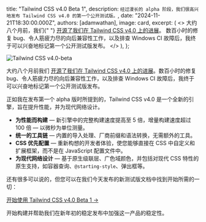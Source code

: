
  title: "Tailwind CSS v4.0 Beta 1",
  description: `经过漫长的 alpha 阶段，我们很高兴地发布 Tailwind CSS v4.0 的第一个公开测试版。`,
  date: "2024-11-21T18:30:00.000Z",
  authors: [adamwathan],
  image: card,
  excerpt: (
    <>
      大约八个月前，我们{" "}
      <a href="https://tailwindcss.com/blog/tailwindcss-v4-alpha">开源了我们在 Tailwind CSS v4.0 上的进展</a>。
      数百小时的修复 bug、令人筋疲力尽的向后兼容性工作，以及排查 Windows CI 故障后，我终于可以兴奋地标记第一个公开测试版发布。
    </>
  ),
};

<Image src={card} alt="Tailwind CSS v4.0-beta" />

大约八个月前我们 [开源了我们在 Tailwind CSS v4.0 上的进展](https://tailwindcss.com/blog/tailwindcss-v4-alpha)。数百小时的修复 bug、令人筋疲力尽的向后兼容性工作，以及排查 Windows CI 故障后，我终于可以兴奋地标记第一个公开测试版发布。

正如我在发布第一个 alpha 版时所提到的，Tailwind CSS v4.0 是一个全新的引擎，旨在提升性能，并为现代网络设计。

- **为性能而构建** — 新引擎中的完整构建速度提高至 5 倍，增量构建速度超过 100 倍 — 以微秒为单位测量。
- **统一的工具链** — 内置的导入处理、厂商前缀和语法转换，无需额外的工具。
- **CSS 优先配置** — 重新构想的开发者体验，使您能够直接在 CSS 中自定义和扩展框架，而不是在 JavaScript 配置文件中。
- **为现代网络设计** — 基于原生级联层、广色域颜色，并包括对现代 CSS 特性的原生支持，如容器查询、`@starting-style`、弹出框等。

还有很多可以说的，但您可以在我们今天发布的新测试版文档中找到开始所需的一切：

[开始使用 Tailwind CSS v4.0 Beta 1 &rarr;](/docs)

开始构建并帮助我们在新年初的稳定发布中加强这一产品的稳定性。
